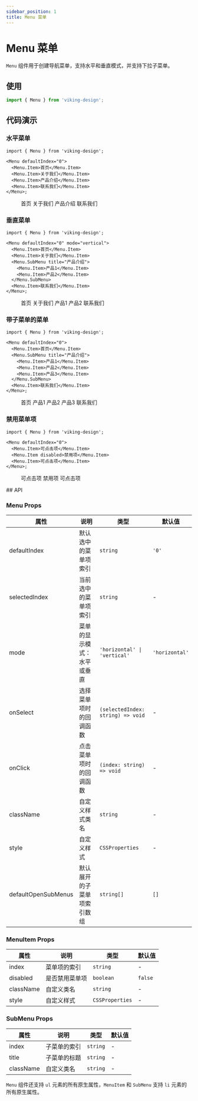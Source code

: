 ```yaml
---
sidebar_position: 1
title: Menu 菜单
---
```



# Menu 菜单

`Menu` 组件用于创建导航菜单，支持水平和垂直模式，并支持下拉子菜单。

## 使用

```ts
import { Menu } from 'viking-design';
```

## 代码演示

### 水平菜单

```tsx
import { Menu } from 'viking-design';

<Menu defaultIndex="0">
  <Menu.Item>首页</Menu.Item>
  <Menu.Item>关于我们</Menu.Item>
  <Menu.Item>产品介绍</Menu.Item>
  <Menu.Item>联系我们</Menu.Item>
</Menu>;
```


<Menu defaultIndex="0">
  <Menu.Item>首页</Menu.Item>
  <Menu.Item>关于我们</Menu.Item>
  <Menu.Item>产品介绍</Menu.Item>
  <Menu.Item>联系我们</Menu.Item>
</Menu>

### 垂直菜单

```tsx
import { Menu } from 'viking-design';

<Menu defaultIndex="0" mode="vertical">
  <Menu.Item>首页</Menu.Item>
  <Menu.Item>关于我们</Menu.Item>
  <Menu.SubMenu title="产品介绍">
    <Menu.Item>产品1</Menu.Item>
    <Menu.Item>产品2</Menu.Item>
  </Menu.SubMenu>
  <Menu.Item>联系我们</Menu.Item>
</Menu>;
```

<Menu defaultIndex="0" mode="vertical">
  <Menu.Item>首页</Menu.Item>
  <Menu.Item>关于我们</Menu.Item>
  <Menu.SubMenu title="产品介绍">
    <Menu.Item>产品1</Menu.Item>
    <Menu.Item>产品2</Menu.Item>
  </Menu.SubMenu>
  <Menu.Item>联系我们</Menu.Item>
</Menu>


### 带子菜单的菜单

```tsx
import { Menu } from 'viking-design';

<Menu defaultIndex="0">
  <Menu.Item>首页</Menu.Item>
  <Menu.SubMenu title="产品介绍">
    <Menu.Item>产品1</Menu.Item>
    <Menu.Item>产品2</Menu.Item>
    <Menu.Item>产品3</Menu.Item>
  </Menu.SubMenu>
  <Menu.Item>联系我们</Menu.Item>
</Menu>;
```

<Menu defaultIndex="0">
  <Menu.Item>首页</Menu.Item>
  <Menu.SubMenu title="产品介绍">
    <Menu.Item>产品1</Menu.Item>
    <Menu.Item>产品2</Menu.Item>
    <Menu.Item>产品3</Menu.Item>
  </Menu.SubMenu>
  <Menu.Item>联系我们</Menu.Item>
</Menu>

### 禁用菜单项

```tsx
import { Menu } from 'viking-design';

<Menu defaultIndex="0">
  <Menu.Item>可点击项</Menu.Item>
  <Menu.Item disabled>禁用项</Menu.Item>
  <Menu.Item>可点击项</Menu.Item>
</Menu>;
```

<Menu defaultIndex="0">
  <Menu.Item>可点击项</Menu.Item>
  <Menu.Item disabled>禁用项</Menu.Item>
  <Menu.Item>可点击项</Menu.Item>
</Menu>
## API

### Menu Props

| 属性                | 说明                       | 类型                              | 默认值         |
| ------------------- | -------------------------- | --------------------------------- | -------------- |
| defaultIndex        | 默认选中的菜单项索引       | `string`                          | `'0'`          |
| selectedIndex       | 当前选中的菜单项索引       | `string`                          | -              |
| mode                | 菜单的显示模式：水平或垂直 | `'horizontal' \| 'vertical'`      | `'horizontal'` |
| onSelect            | 选择菜单项时的回调函数     | `(selectedIndex: string) => void` | -              |
| onClick             | 点击菜单项时的回调函数     | `(index: string) => void`         | -              |
| className           | 自定义样式类名             | `string`                          | -              |
| style               | 自定义样式                 | `CSSProperties`                   | -              |
| defaultOpenSubMenus | 默认展开的子菜单项索引数组 | `string[]`                        | `[]`           |

### MenuItem Props

| 属性      | 说明           | 类型            | 默认值  |
| --------- | -------------- | --------------- | ------- |
| index     | 菜单项的索引   | `string`        | -       |
| disabled  | 是否禁用菜单项 | `boolean`       | `false` |
| className | 自定义类名     | `string`        | -       |
| style     | 自定义样式     | `CSSProperties` | -       |

### SubMenu Props

| 属性      | 说明         | 类型     | 默认值 |
| --------- | ------------ | -------- | ------ |
| index     | 子菜单的索引 | `string` | -      |
| title     | 子菜单的标题 | `string` | -      |
| className | 自定义类名   | `string` | -      |

`Menu` 组件还支持 `ul` 元素的所有原生属性，`MenuItem` 和 `SubMenu` 支持 `li` 元素的所有原生属性。

